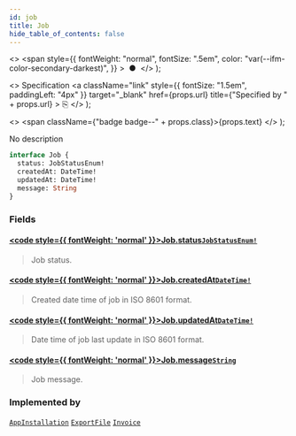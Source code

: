 ```yaml
---
id: job
title: Job
hide_table_of_contents: false
---
```


  <>
    <span
      style={{
        fontWeight: "normal",
        fontSize: ".5em",
        color: "var(--ifm-color-secondary-darkest)",
      }}
    >
      &nbsp;●&nbsp;
    </span>
  </>
);

  <>
    Specification
    <a
      className="link"
      style={{ fontSize: "1.5em", paddingLeft: "4px" }}
      target="\_blank"
      href={props.url}
      title={"Specified by " + props.url}
    >
      ⎘
    </a>
  </>
);

  <>
    <span className={"badge badge--" + props.class}>{props.text}</span>
  </>
);

No description

```graphql
interface Job {
  status: JobStatusEnum!
  createdAt: DateTime!
  updatedAt: DateTime!
  message: String
}
```

### Fields

#### [<code style={{ fontWeight: 'normal' }}>Job.<b>status</b></code>](#)<Bullet />[`JobStatusEnum!`](../../api-reference/enums/job-status-enum) <Badge class="secondary" text="non-null"/> <Badge class="secondary" text="enum"/>

> Job status.

#### [<code style={{ fontWeight: 'normal' }}>Job.<b>createdAt</b></code>](#)<Bullet />[`DateTime!`](../../api-reference/scalars/date-time) <Badge class="secondary" text="non-null"/> <Badge class="secondary" text="scalar"/>

> Created date time of job in ISO 8601 format.

#### [<code style={{ fontWeight: 'normal' }}>Job.<b>updatedAt</b></code>](#)<Bullet />[`DateTime!`](../../api-reference/scalars/date-time) <Badge class="secondary" text="non-null"/> <Badge class="secondary" text="scalar"/>

> Date time of job last update in ISO 8601 format.

#### [<code style={{ fontWeight: 'normal' }}>Job.<b>message</b></code>](#)<Bullet />[`String`](../../api-reference/scalars/string) <Badge class="secondary" text="scalar"/>

> Job message.

### Implemented by

[`AppInstallation`](../../api-reference/objects/app-installation) <Badge class="secondary" text="object"/><Bullet />[`ExportFile`](../../api-reference/objects/export-file) <Badge class="secondary" text="object"/><Bullet />[`Invoice`](../../api-reference/objects/invoice) <Badge class="secondary" text="object"/>
